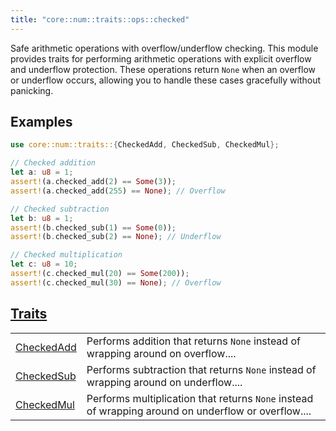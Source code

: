 ```yaml
---
title: "core::num::traits::ops::checked"
---
```



Safe arithmetic operations with overflow/underflow checking.
This module provides traits for performing arithmetic operations with explicit
overflow and underflow protection. These operations return `None` when an overflow
or underflow occurs, allowing you to handle these cases gracefully without panicking.
## Examples

```rust
use core::num::traits::{CheckedAdd, CheckedSub, CheckedMul};

// Checked addition
let a: u8 = 1;
assert!(a.checked_add(2) == Some(3));
assert!(a.checked_add(255) == None); // Overflow

// Checked subtraction
let b: u8 = 1;
assert!(b.checked_sub(1) == Some(0));
assert!(b.checked_sub(2) == None); // Underflow

// Checked multiplication
let c: u8 = 10;
assert!(c.checked_mul(20) == Some(200));
assert!(c.checked_mul(30) == None); // Overflow
```



## [Traits](./core-num-traits-ops-checked-traits)

| | |
|:---|:---|
| [CheckedAdd](./core-num-traits-ops-checked-CheckedAdd) | Performs addition that returns `None`  instead of wrapping around on overflow.... |
| [CheckedSub](./core-num-traits-ops-checked-CheckedSub) | Performs subtraction that returns `None`  instead of wrapping around on underflow.... |
| [CheckedMul](./core-num-traits-ops-checked-CheckedMul) | Performs multiplication that returns `None`  instead of wrapping around on underflow or overflow.... |
